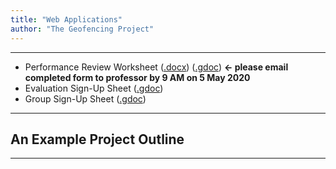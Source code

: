 ```yaml
---
title: "Web Applications"
author: "The Geofencing Project"
---
```


***

- Performance Review Worksheet ([.docx][prwdocx]) ([.gdoc][prwgdoc]) **&#8592; please email completed form to professor by 9 AM on 5 May 2020**
- Evaluation Sign-Up Sheet ([.gdoc][esus1])
- Group Sign-Up Sheet ([.gdoc][gsus1])

[esus1]: #
[gsus1]: #
[prwdocx]: #
[prwgdoc]: #

***

## An Example Project Outline


***
